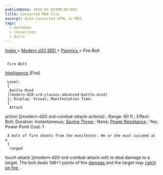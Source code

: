 ```yaml
---
publishDate: 2023-01-02T00:00:00Z
title: Converted MDX File
excerpt: Auto-converted HTML to MDX.
tags:
  - markdown
  - conversion
  - Astro
---
```


[
Index
](-index) >
[
Modern d20 SRD
](modern-d20-srd-index) >
[
Psionics
](modern-d20-srd-psionics-index) > Fire Bolt

##

     Fire Bolt

[
Intelligence
](modern-d20-srd-basics-ability-scores)
[Fire]

     Level:
     [
      Battle Mind
     ](modern-d20-srd-classes-advanced-battle-mind)
     1; Display: Visual; Manifestation Time:
     [
      Attack

action
](modern-d20-srd-combat-attack-actions)
; Range: 60 ft.; Effect: Bolt; Duration: Instantaneous;
[
Saving
Throw
](modern-d20-srd-basics-saving-throws)
: None;
[
Power
Resistance
](modern-d20-srd-special-abilities-power-resistance)
: Yes; Power Point Cost: 1

     A bolt of fire shoots from the manifester. He or she must succeed at a
     [
      ranged

touch attack
](modern-d20-srd-combat-attack-roll)
to deal damage to a target. The bolt deals 1d6+1 points of fire
[
damage
](modern-d20-srd-combat-damage)
and the target may
[
catch
on fire
](modern-d20-srd-environment-hazards-catching-on-fire)
.
